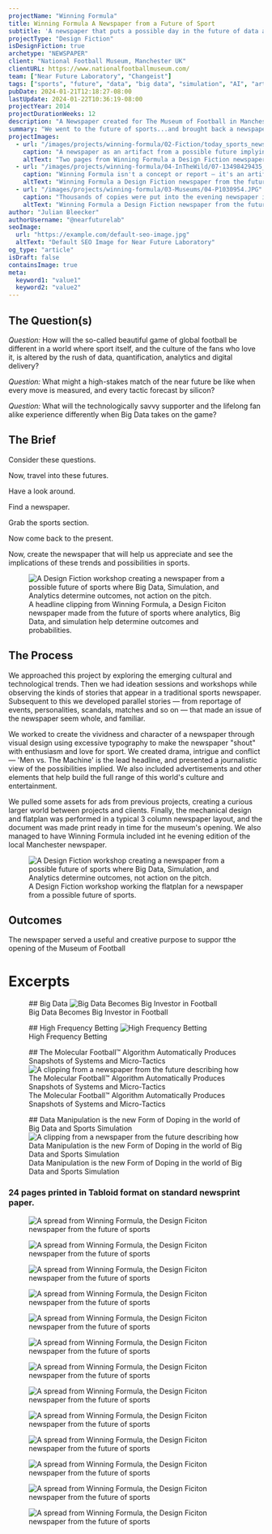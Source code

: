 ```yaml
---
projectName: "Winning Formula"
title: Winning Formula A Newspaper from a Future of Sport
subtitle: 'A newspaper that puts a possible day in the future of data and football in your hands.'
projectType: "Design Fiction"
isDesignFiction: true
archetype: "NEWSPAPER"
client: "National Football Museum, Manchester UK"
clientURL: https://www.nationalfootballmuseum.com/
team: ["Near Future Laboratory", "Changeist"]
tags: ["sports", "future", "data", "big data", "simulation", "AI", "artificial intelligence"]
pubDate: 2024-01-21T12:18:27-08:00
lastUpdate: 2024-01-22T10:36:19-08:00
projectYear: 2014
projectDurationWeeks: 12 
description: "A Newspaper created for The Museum of Football in Manchester, UK to celebrate the museum's opening and to represent the way Big Data, Algorithms, Analytics, Artificial Intelligence and Betting might shape the future of sports."
summary: "We went to the future of sports...and brought back a newspaper. Winning Formula touches on more easily seen aspects of performance analytics, and new ways to depict and consume football in media. It also explores future possibilities hiding just below the surface, possible phenomena such as data manipulation as a kind of doping, the impacts of high-frequency sport betting, or politics related to data-based services like media, measurement and reporting."
projectImages:
  - url: "/images/projects/winning-formula/02-Fiction/today_sports_newspaper_final_p1_p3.jpg"
    caption: "A newspaper as an artifact from a possible future implying the kind of change that has taken place in the wolrld and presenting it in a humble and mundane form, as if we were actually in that world."
    altText: "Two pages from Winning Formula a Design Fiction newspaper from a possible future of sport."
  - url: "/images/projects/winning-formula/04-InTheWild/07-13498429435_8c66fe81e5_o.jpg"
    caption: "Winning Formula isn't a concept or report — it's an artifact that feels like it's come from a possible future..or an adjacent now"
    altText: "Winning Formula a Design Fiction newspaper from the future in the hands of some construction workers"
  - url: "/images/projects/winning-formula/03-Museums/04-P1030954.JPG"
    caption: "Thousands of copies were put into the evening newspaper in Manchester and given away at the museum's opening."
    altText: "Winning Formula a Design Fiction newspaper from the future in the hands of some construction workers"   
author: "Julian Bleecker"
authorUsername: "@nearfuturelab"
seoImage:
  url: "https://example.com/default-seo-image.jpg"
  altText: "Default SEO Image for Near Future Laboratory"
og_type: "article"
isDraft: false
containsImage: true
meta:
  keyword1: "value1"
  keyword2: "value2"
---
```


## The Question(s)

<em>Question:</em> How will the so-called beautiful game of global football be different in a world where sport itself, and the culture of the fans who love it, is altered by the rush of data, quantification, analytics and digital delivery? 

<em>Question:</em> What might a high-stakes match of the near future be like when every move is measured, and every tactic forecast by silicon? 

<em>Question:</em> What will the technologically savvy supporter and the lifelong fan alike experience differently when Big Data takes on the game?

## The Brief

Consider these questions. 

Now, travel into these futures. 

Have a look around. 

Find a newspaper. 

Grab the sports section. 

Now come back to the present.

Now, create the newspaper that will help us appreciate and see the implications of these trends and possibilities in sports.

<figure>
<img src="/images/projects/winning-formula/04-InTheWild/header3.jpg" alt="A Design Fiction workshop creating a newspaper from a possible future of sports where Big Data, Simulation, and Analytics determine outcomes, not action on the pitch." />
<figcaption>A headline clipping from Winning Formula, a Design Ficiton newspaper made from the future of sports where analytics, Big Data, and simulation help determine outcomes and probabilities.</figcaption>
</figure>


## The Process
We approached this project by exploring the emerging cultural and technological trends. Then we had ideation sessions and workshops while observing the kinds of stories that appear in a traditional sports newspaper. Subsequent to this we developed parallel stories — from reportage of events, personalities, scandals, matches and so on — that made an issue of the newspaper seem whole, and familiar.

We worked to create the vividness and character of a newspaper through visual design using excessive typography to make the newspaper "shout" with enthusiasm and love for sport. We created drama, intrigue and conflict — 'Men vs. The Machine' is the lead headline, and presented a journalistic view of the possibilities implied. We also included advertisements and other elements that help build the full range of this world's culture and entertainment.

We pulled some assets for ads from previous projects, creating a curious larger world between projects and clients. Finally, the mechanical design and flatplan was performed in a typical 3 column newspaper layout, and the document was made print ready in time for the museum's opening. We also managed to have Winning Formula included int he evening edition of the local Manchester newspaper.


<figure>
<img src="/images/projects/winning-formula/01-Workshop/02-IMG_4699.JPG" alt="A Design Fiction workshop creating a newspaper from a possible future of sports where Big Data, Simulation, and Analytics determine outcomes, not action on the pitch." />
<figcaption>A Design Fiction workshop working the flatplan for a newspaper from a possible future of sports.</figcaption>
</figure>

## Outcomes
The newspaper served a useful and creative purpose to suppor tthe opening of the Museum of Football 


# Excerpts

<figure>
## Big Data
<img src="/images/projects/winning-formula/13625701293_d8b9523175_o.png" alt="Big Data Becomes Big Investor in Football" />
<figcaption>Big Data Becomes Big Investor in Football</figcaption>
</figure>

<figure>
## High Frequency Betting
<img src="/images/projects/winning-formula/13626523453_39f5c484a0_o.png" alt="High Frequency Betting" />
<figcaption>High Frequency Betting</figcaption>
</figure>

<figure>
## The Molecular Football™ Algorithm Automatically Produces Snapshots of Systems and Micro-Tactics
<img src="/images/projects/winning-formula/13626870004_857871f6c9_o.png" alt="A clipping from a newspaper from the future describing how The Molecular Football™ Algorithm Automatically Produces Snapshots of Systems and Micro-Tactics" />
<figcaption>The Molecular Football™ Algorithm Automatically Produces Snapshots of Systems and Micro-Tactics</figcaption>
</figure>

<figure>
## Data Manipulation is the new Form of Doping in the world of Big Data and Sports Simulation
<img src="/images/projects/winning-formula/13626871184_b8647a2cd4_o.png" alt="A clipping from a newspaper from the future describing how Data Manipulation is the new Form of Doping in the world of Big Data and Sports Simulation" />
<figcaption>Data Manipulation is the new Form of Doping in the world of Big Data and Sports Simulation</figcaption>
</figure>

### 24 pages printed in Tabloid format on standard newsprint paper.

<div class="grid md:grid-cols-2 grid-cols-1 gap-4 w-full">  
<figure>
<img src="/images/projects/winning-formula/02-Fiction/page1.jpg" alt="A spread from Winning Formula, the Design Ficiton newspaper from the future of sports" />
</figure>

</div>

<div class="grid md:grid-cols-2 grid-cols-1 gap-4 w-full">  
<figure>
<img src="/images/projects/winning-formula/02-Fiction/page2.jpg" alt="A spread from Winning Formula, the Design Ficiton newspaper from the future of sports" />
</figure>
<figure>
<img src="/images/projects/winning-formula/02-Fiction/page3.jpg" alt="A spread from Winning Formula, the Design Ficiton newspaper from the future of sports" />
</figure>
</div>

<div class="grid md:grid-cols-2 grid-cols-1 gap-4 w-full">  
<figure>
<img src="/images/projects/winning-formula/02-Fiction/page4.jpg" alt="A spread from Winning Formula, the Design Ficiton newspaper from the future of sports" />
</figure>
<figure>
<img src="/images/projects/winning-formula/02-Fiction/page5.jpg" alt="A spread from Winning Formula, the Design Ficiton newspaper from the future of sports" />
</figure>
</div>

<div class="grid md:grid-cols-2 grid-cols-1 gap-4 w-full">  
<figure>
<img src="/images/projects/winning-formula/02-Fiction/page7.jpg" alt="A spread from Winning Formula, the Design Ficiton newspaper from the future of sports" />
</figure>
<figure>
<img src="/images/projects/winning-formula/02-Fiction/page12.jpg" alt="A spread from Winning Formula, the Design Ficiton newspaper from the future of sports" />
</figure>
</div>


<div class="grid md:grid-cols-2 grid-cols-1 gap-4 w-full">  
<figure>
<img src="/images/projects/winning-formula/02-Fiction/page6.jpg" alt="A spread from Winning Formula, the Design Ficiton newspaper from the future of sports" />
</figure>
<figure>
<img src="/images/projects/winning-formula/02-Fiction/page8.jpg" alt="A spread from Winning Formula, the Design Ficiton newspaper from the future of sports" />
</figure>
</div>

<div class="grid md:grid-cols-2 grid-cols-1 gap-4 w-full">  
<figure>
<img src="/images/projects/winning-formula/02-Fiction/page9.jpg" alt="A spread from Winning Formula, the Design Ficiton newspaper from the future of sports" />
</figure>
<figure>
<img src="/images/projects/winning-formula/02-Fiction/page10.jpg" alt="A spread from Winning Formula, the Design Ficiton newspaper from the future of sports" />
</figure>
</div>

<div class="grid md:grid-cols-2 grid-cols-1 gap-4 w-full">  
<figure>
<img src="/images/projects/winning-formula/02-Fiction/page11.jpg" alt="A spread from Winning Formula, the Design Ficiton newspaper from the future of sports" />
</figure>
<figure>
<img src="/images/projects/winning-formula/02-Fiction/page13.jpg" alt="A spread from Winning Formula, the Design Ficiton newspaper from the future of sports" />
</figure>
</div>


